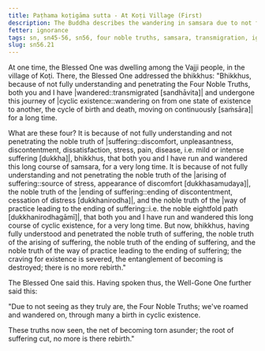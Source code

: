 ```yaml
---
title: Paṭhama koṭigāma sutta - At Koṭi Village (First)
description: The Buddha describes the wandering in samsara due to not fully understanding and penetrating the Four Noble Truths.
fetter: ignorance
tags: sn, sn45-56, sn56, four noble truths, samsara, transmigration, ignorance
slug: sn56.21
---
```


At one time, the Blessed One was dwelling among the Vajji people, in the village of Koṭi. There, the Blessed One addressed the bhikkhus: "Bhikkhus, because of not fully understanding and penetrating the Four Noble Truths, both you and I have |wandered::transmigrated [sandhāvita]| and undergone this journey of |cyclic existence::wandering on from one state of existence to another, the cycle of birth and death, moving on continuously [saṁsāra]| for a long time.

What are these four? It is because of not fully understanding and not penetrating the noble truth of |suffering::discomfort, unpleasantness, discontentment, dissatisfaction, stress, pain, disease, i.e. mild or intense suffering [dukkha]|, bhikkhus, that both you and I have run and wandered this long course of samsara, for a very long time. It is because of not fully understanding and not penetrating the noble truth of the |arising of suffering::source of stress, appearance of discomfort [dukkhasamudaya]|, the noble truth of the |ending of suffering::ending of discontentment, cessation of distress [dukkhanirodha]|, and the noble truth of the |way of practice leading to the ending of suffering::i.e. the noble eightfold path [dukkhanirodhagāmī]|, that both you and I have run and wandered this long course of cyclic existence, for a very long time. But now, bhikkhus, having fully understood and penetrated the noble truth of suffering, the noble truth of the arising of suffering, the noble truth of the ending of suffering, and the noble truth of the way of practice leading to the ending of suffering; the craving for existence is severed, the entanglement of becoming is destroyed; there is no more rebirth."

The Blessed One said this. Having spoken thus, the Well-Gone One further said this:

"Due to not seeing as they truly are,
the Four Noble Truths;
we've roamed and wandered on,
through many a birth in cyclic existence.

These truths now seen,
the net of becoming torn asunder;
the root of suffering cut,
no more is there rebirth."